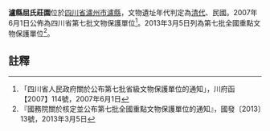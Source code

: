 {{msg:四川省文物保護單位
|名稱 = 瀘縣屈氏莊園
|編號 = 93
|圖片 = 
|級別 = S7
|分類 = 
|時代 = [[清代|清代]]、[[中華民國|民國]]
|地点 = [[四川省|四川省]][[瀘州市|瀘州市]][[瀘縣|瀘縣]]
|坐標 =
|登錄 = 2007年6月1日
}}
{{msg:四川省文物保護單位
|名稱 = 瀘縣屈氏莊園
|編號 = 1354
|圖片 = 
|級別 = 107
|分類 = 
|時代 = 清至民國
|地点 = [[四川省|四川省]][[瀘州市|瀘州市]][[瀘縣|瀘縣]]
|坐標 =
|登錄 = 2013年3月5日
}}
'''瀘縣屈氏莊園'''位於[[四川省|四川省]][[瀘州市|瀘州市]][[瀘縣|瀘縣]]，文物遺址年代判定為[[清代|清代]]、民國。2007年6月1日公佈為四川省第七批文物保護單位<ref>「四川省人民政府關於公布第七批省級文物保護單位的通知」，川府函【2007】114號，2007年6月1日</ref>。2013年3月5日列為第七批全國重點文物保護單位<ref>『國務院關於核定並公布第七批全國重點文物保護單位的通知』，國發〔2013〕13號，2013年3月5日</ref>。
==註釋==
{{reflist}}
{{文物保護單位小作品}}
{{四川全國重點文物保護單位}}